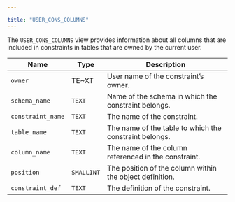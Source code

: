 ---

title: "USER_CONS_COLUMNS"
---

<div id="user_cons_columns" class="registered_link"></div>

The `USER_CONS_COLUMNS` view provides information about all columns that are included in constraints in tables that are owned by the current user.

| Name              | Type       | Description                                              |
| ----------------- | ---------- | -------------------------------------------------------- |
| `owner`           | TE~XT      | User name of the constraint’s owner.                     |
| `schema_name`     | `TEXT`     | Name of the schema in which the constraint belongs.      |
| `constraint_name` | `TEXT`     | The name of the constraint.                              |
| `table_name`      | `TEXT`     | The name of the table to which the constraint belongs.   |
| `column_name`     | `TEXT`     | The name of the column referenced in the constraint.     |
| `position`        | `SMALLINT` | The position of the column within the object definition. |
| `constraint_def`  | `TEXT`     | The definition of the constraint.                        |